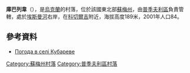 {{coord|51|28|58|N|33|52|42|E|scale:100000|display=title}}

'''庫巴列韋'''（{{lang-uk|Кубареве}}），是[[烏克蘭|烏克蘭]]的村落，位於該國東北部[[蘇梅州|蘇梅州]]，由[[普季夫利區|普季夫利區]]負責管轄，處於[[埃斯曼河|埃斯曼河]]右岸，在[[科切爾吉|科切爾吉]]附近，海拔高度189米，2001年人口84。

==參考資料==
* [http://weather.in.ua/ua/symskaja/12576 Погода в селі Кубареве] {{Wayback|url=http://weather.in.ua/ua/symskaja/12576 |date=20111220001621 }}

{{DEFAULTSORT:Кубареве}}
[[Category:蘇梅州村落|Category:蘇梅州村落]]
[[Category:普季夫利區村落|Category:普季夫利區村落]]


{{Sumy-geo-stub}}
